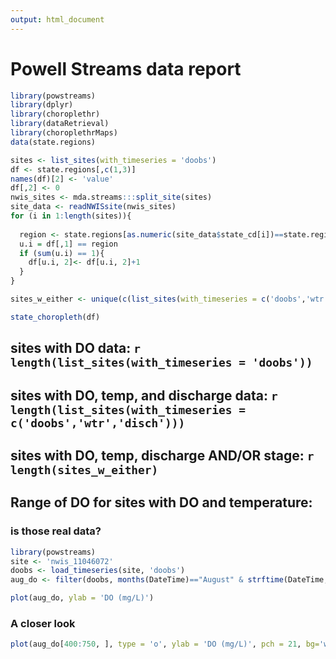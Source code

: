 ```yaml
---
output: html_document
---
```

<!--
  %\VignetteEngine{knitr}
%\VignetteIndexEntry{b) Powell Streams data report}
-->

Powell Streams data report
===

```r
library(powstreams)
library(dplyr)
library(choroplethr)
library(dataRetrieval)
library(choroplethrMaps)
data(state.regions)

sites <- list_sites(with_timeseries = 'doobs')
df <- state.regions[,c(1,3)]
names(df)[2] <- 'value'
df[,2] <- 0
nwis_sites <- mda.streams:::split_site(sites)
site_data <- readNWISsite(nwis_sites)
for (i in 1:length(sites)){
  
  region <- state.regions[as.numeric(site_data$state_cd[i])==state.regions[,3], 1]
  u.i = df[,1] == region
  if (sum(u.i) == 1){
    df[u.i, 2]<- df[u.i, 2]+1
  }
}

sites_w_either <- unique(c(list_sites(with_timeseries = c('doobs','wtr','disch')), list_sites(with_timeseries = c('doobs','wtr','stage'))))

state_choropleth(df)
```

## sites with DO data: `r length(list_sites(with_timeseries = 'doobs'))` 

## sites with DO, temp, and discharge data: `r length(list_sites(with_timeseries = c('doobs','wtr','disch')))` 

## sites with DO, temp, discharge AND/OR stage: `r length(sites_w_either)` 



## Range of DO for sites with DO and temperature:
<object data="../demo/powstreams_boxplot.svg" type="image/svg+xml" />

### is those real data?
```r
library(powstreams)
site <- 'nwis_11046072'
doobs <- load_timeseries(site, 'doobs')
aug_do <- filter(doobs, months(DateTime)=="August" & strftime(DateTime,'%Y') == '2008')
```

```r
plot(aug_do, ylab = 'DO (mg/L)')
```

### A closer look

```r
plot(aug_do[400:750, ], type = 'o', ylab = 'DO (mg/L)', pch = 21, bg='white')
```